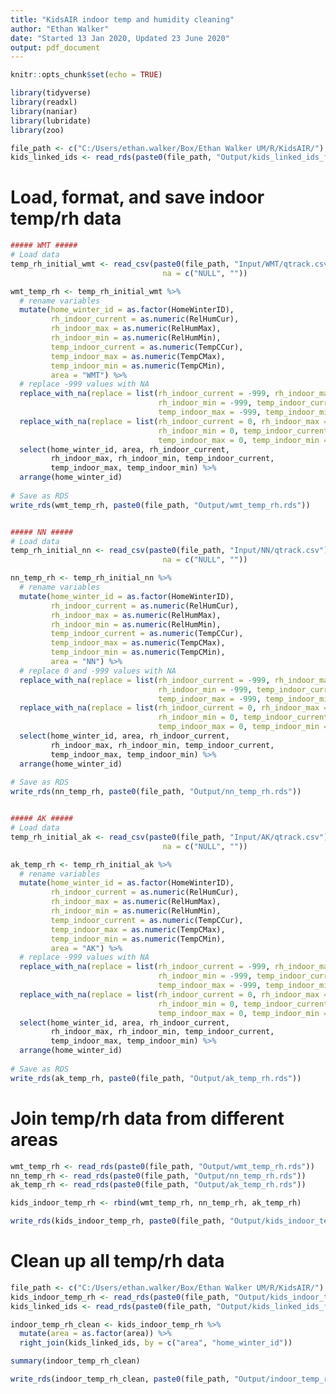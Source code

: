 ```yaml
---
title: "KidsAIR indoor temp and humidity cleaning"
author: "Ethan Walker"
date: "Started 13 Jan 2020, Updated 23 June 2020"
output: pdf_document
---
```


```r
knitr::opts_chunk$set(echo = TRUE)
```

```r
library(tidyverse)
library(readxl)
library(naniar)
library(lubridate)
library(zoo)

file_path <- c("C:/Users/ethan.walker/Box/Ethan Walker UM/R/KidsAIR/")
kids_linked_ids <- read_rds(paste0(file_path, "Output/kids_linked_ids_final.rds")) 
```

# Load, format, and save indoor temp/rh data
```r
##### WMT #####
# Load data
temp_rh_initial_wmt <- read_csv(paste0(file_path, "Input/WMT/qtrack.csv"), 
                                  na = c("NULL", ""))

wmt_temp_rh <- temp_rh_initial_wmt %>% 
  # rename variables
  mutate(home_winter_id = as.factor(HomeWinterID),
         rh_indoor_current = as.numeric(RelHumCur),
         rh_indoor_max = as.numeric(RelHumMax),
         rh_indoor_min = as.numeric(RelHumMin),
         temp_indoor_current = as.numeric(TempCCur),
         temp_indoor_max = as.numeric(TempCMax),
         temp_indoor_min = as.numeric(TempCMin),
         area = "WMT") %>% 
  # replace -999 values with NA
  replace_with_na(replace = list(rh_indoor_current = -999, rh_indoor_max = -999,
                                 rh_indoor_min = -999, temp_indoor_current = -999,
                                 temp_indoor_max = -999, temp_indoor_min = -999)) %>% 
  replace_with_na(replace = list(rh_indoor_current = 0, rh_indoor_max = 0,
                                 rh_indoor_min = 0, temp_indoor_current = 0,
                                 temp_indoor_max = 0, temp_indoor_min = 0)) %>% 
  select(home_winter_id, area, rh_indoor_current, 
         rh_indoor_max, rh_indoor_min, temp_indoor_current, 
         temp_indoor_max, temp_indoor_min) %>% 
  arrange(home_winter_id)
  
# Save as RDS 
write_rds(wmt_temp_rh, paste0(file_path, "Output/wmt_temp_rh.rds"))


##### NN #####
# Load data
temp_rh_initial_nn <- read_csv(paste0(file_path, "Input/NN/qtrack.csv"), 
                                  na = c("NULL", ""))

nn_temp_rh <- temp_rh_initial_nn %>% 
  # rename variables
  mutate(home_winter_id = as.factor(HomeWinterID),
         rh_indoor_current = as.numeric(RelHumCur),
         rh_indoor_max = as.numeric(RelHumMax),
         rh_indoor_min = as.numeric(RelHumMin),
         temp_indoor_current = as.numeric(TempCCur),
         temp_indoor_max = as.numeric(TempCMax),
         temp_indoor_min = as.numeric(TempCMin),
         area = "NN") %>% 
  # replace 0 and -999 values with NA
  replace_with_na(replace = list(rh_indoor_current = -999, rh_indoor_max = -999,
                                 rh_indoor_min = -999, temp_indoor_current = -999,
                                 temp_indoor_max = -999, temp_indoor_min = -999)) %>% 
  replace_with_na(replace = list(rh_indoor_current = 0, rh_indoor_max = 0,
                                 rh_indoor_min = 0, temp_indoor_current = 0,
                                 temp_indoor_max = 0, temp_indoor_min = 0)) %>% 
  select(home_winter_id, area, rh_indoor_current, 
         rh_indoor_max, rh_indoor_min, temp_indoor_current, 
         temp_indoor_max, temp_indoor_min) %>% 
  arrange(home_winter_id)
  
# Save as RDS 
write_rds(nn_temp_rh, paste0(file_path, "Output/nn_temp_rh.rds"))


##### AK #####
# Load data
temp_rh_initial_ak <- read_csv(paste0(file_path, "Input/AK/qtrack.csv"), 
                                  na = c("NULL", ""))

ak_temp_rh <- temp_rh_initial_ak %>% 
  # rename variables
  mutate(home_winter_id = as.factor(HomeWinterID),
         rh_indoor_current = as.numeric(RelHumCur),
         rh_indoor_max = as.numeric(RelHumMax),
         rh_indoor_min = as.numeric(RelHumMin),
         temp_indoor_current = as.numeric(TempCCur),
         temp_indoor_max = as.numeric(TempCMax),
         temp_indoor_min = as.numeric(TempCMin),
         area = "AK") %>% 
  # replace -999 values with NA
  replace_with_na(replace = list(rh_indoor_current = -999, rh_indoor_max = -999,
                                 rh_indoor_min = -999, temp_indoor_current = -999,
                                 temp_indoor_max = -999, temp_indoor_min = -999)) %>% 
  replace_with_na(replace = list(rh_indoor_current = 0, rh_indoor_max = 0,
                                 rh_indoor_min = 0, temp_indoor_current = 0,
                                 temp_indoor_max = 0, temp_indoor_min = 0)) %>% 
  select(home_winter_id, area, rh_indoor_current, 
         rh_indoor_max, rh_indoor_min, temp_indoor_current, 
         temp_indoor_max, temp_indoor_min) %>% 
  arrange(home_winter_id)
  
# Save as RDS 
write_rds(ak_temp_rh, paste0(file_path, "Output/ak_temp_rh.rds"))
```

# Join temp/rh data from different areas
```r
wmt_temp_rh <- read_rds(paste0(file_path, "Output/wmt_temp_rh.rds"))
nn_temp_rh <- read_rds(paste0(file_path, "Output/nn_temp_rh.rds"))
ak_temp_rh <- read_rds(paste0(file_path, "Output/ak_temp_rh.rds"))

kids_indoor_temp_rh <- rbind(wmt_temp_rh, nn_temp_rh, ak_temp_rh)

write_rds(kids_indoor_temp_rh, paste0(file_path, "Output/kids_indoor_temp_rh.rds"))
```

# Clean up all temp/rh data
```r
file_path <- c("C:/Users/ethan.walker/Box/Ethan Walker UM/R/KidsAIR/")
kids_indoor_temp_rh <- read_rds(paste0(file_path, "Output/kids_indoor_temp_rh.rds"))
kids_linked_ids <- read_rds(paste0(file_path, "Output/kids_linked_ids_final.rds"))

indoor_temp_rh_clean <- kids_indoor_temp_rh %>% 
  mutate(area = as.factor(area)) %>% 
  right_join(kids_linked_ids, by = c("area", "home_winter_id"))

summary(indoor_temp_rh_clean)

write_rds(indoor_temp_rh_clean, paste0(file_path, "Output/indoor_temp_rh_clean.rds"))
```

